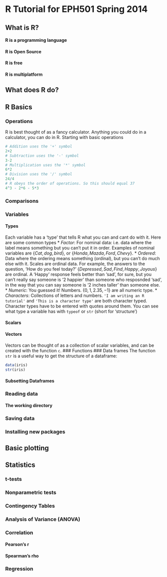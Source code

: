 R Tutorial for EPH501 Spring 2014
========================================================

What is R?
-----
#### R is a programming language
#### R is Open Source
#### R is free
#### R is multiplatform

What does R do?
-----

R Basics
-----
### Operations
R is best thought of as a fancy calculator. Anything you could do in a calculator, you can do in R. Starting with basic operations
```r
# Addition uses the '+' symbol
2+2
# Subtraction uses the '-' symbol
3-2
# Multiplication uses the '*' symbol
6*2
# Division uses the '/' symbol
24/4
# R obeys the order of operations. So this should equal 37
4^3 - 2*6 - 5*3
```
### Comparisons

### Variables
#### Types
Each variable has a 'type' that tells R what you can and cant do with it. Here are some common types
* _Factor_: For nominal data: i.e. data where the label means something but you can't put it in order. Examples of nominal variables are $\{Cat, dog, bird\}$, or $\{Honda,Mazda,Ford,Chevy\}$.
* _Ordered_: Data where the ordering means something (ordinal), but you can't do much else with it. Scales are ordinal data. For example, the answers to the question, 'How do you feel today?' $\{Depressed,Sad,Find,Happy,Joyous\}$ are ordinal. A 'Happy' response feels better than 'sad', for sure, but you can't really say someone is '2 happier' than someone who resposnded 'sad', in the way that you can say someone is '2 inches taller' than someone else.
* _Numeric_: You guessed it! Numbers. $\{0,1,2.35,-1\}$ are all numeric type.
* _Characters_: Collections of letters and numbers. `'I am writing an R tutorial'` and `'This is a character type'` are both character typed. Character types have to be entered with quotes around them.
You can see what type a variable has with `typeof` or `str` (short for 'structure')

#### Scalars
#### Vectors
Vectors can be thought of as a collection of scalar variables, and can be created with the function `c`.
### Functions
### Data frames
The function `str` is a useful way to get the structure of a dataframe: 
```r
data(iris)
str(iris)
```
#### Subsetting Dataframes
### Reading data
#### The working directory
### Saving data
### Installing new packages

Basic plotting 
-----

Statistics
-----

### t-tests
### Nonparametric tests
### Contingency Tables
### Analysis of Variance (ANOVA)
### Correlation
#### Pearson's r
#### Spearman's rho
### Regression 